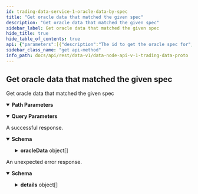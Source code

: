 ```yaml
---
id: trading-data-service-1-oracle-data-by-spec
title: "Get oracle data that matched the given spec"
description: "Get oracle data that matched the given spec"
sidebar_label: Get oracle data that matched the given spec
hide_title: true
hide_table_of_contents: true
api: {"parameters":[{"description":"The id to get the oracle spec for","in":"path","name":"id","required":true,"schema":{"type":"string"}},{"description":"Skip the number of records specified, default is 0.","in":"query","name":"pagination.skip","required":false,"schema":{"format":"uint64","type":"string"}},{"description":"Limit the number of returned records to the value specified, default is 50.","in":"query","name":"pagination.limit","required":false,"schema":{"format":"uint64","type":"string"}},{"description":"Descending reverses the order of the records returned,\ndefault is true, if false the results will be returned in ascending order.","in":"query","name":"pagination.descending","required":false,"schema":{"type":"boolean"}}],"responses":{"200":{"content":{"application/json":{"schema":{"properties":{"oracleData":{"items":{"description":"OracleData describes valid oracle data that has been received by the node.\nIt represents both matched and unmatched oracle data.","properties":{"broadcastAt":{"description":"broadcast_at is the time at which the data was broadcast to the markets\nwith a matching oracle spec.\nIt has no value when the oracle date did not match any oracle spec.\nThe value is a Unix timestamp in nanoseconds.","format":"int64","type":"string"},"data":{"items":{"description":"Property describes one property of an oracle spec with a key with its value.","properties":{"name":{"description":"name is the name of the property.","type":"string"},"value":{"description":"value is the value of the property.","type":"string"}},"type":"object"},"title":"data holds all the properties of the oracle data","type":"array"},"matchedSpecIds":{"description":"matched_specs_ids lists all the oracle specs that matched this oracle data.\nWhen the array is empty, it means no oracle spec matched this oracle data.","items":{"type":"string"},"type":"array"},"pubKeys":{"description":"pubKeys is the list of authorized public keys that signed the data for this\noracle. All the public keys in the oracle data should be contained in these\npublic keys.","items":{"type":"string"},"type":"array"}},"type":"object"},"title":"The list of oracle data broadcast to a given spec","type":"array"}},"title":"The response for a list of all oracle data broadcast to a given spec","type":"object"}}},"description":"A successful response."},"default":{"content":{"application/json":{"schema":{"properties":{"code":{"format":"int32","type":"integer"},"details":{"items":{"additionalProperties":{},"properties":{"@type":{"type":"string"}},"type":"object"},"type":"array"},"message":{"type":"string"}},"type":"object"}}},"description":"An unexpected error response."}},"tags":["Trading Data Service (v1)"],"operationId":"TradingDataService1_OracleDataBySpec","description":"Get oracle data that matched the given spec","method":"get","path":"/oracle-specs/{id}/oracle-data","servers":[{"url":"https://api.n06.testnet.vega.xyz"},{"url":"https://api.n07.testnet.vega.xyz"},{"url":"https://api.n08.testnet.vega.xyz"},{"url":"https://api.n09.testnet.vega.xyz"},{"url":"https://api.n10.testnet.vega.xyz"},{"url":"https://api.n11.testnet.vega.xyz"},{"url":"https://api.n12.testnet.vega.xyz"}],"info":{"title":"data-node/api/v1/trading_data.proto","version":"0.57.0"},"postman":{"name":"Get oracle data that matched the given spec","description":{"type":"text/plain"},"url":{"path":["oracle-specs",":id","oracle-data"],"host":["{{baseUrl}}"],"query":[{"disabled":false,"description":{"content":"Skip the number of records specified, default is 0.","type":"text/plain"},"key":"pagination.skip","value":""},{"disabled":false,"description":{"content":"Limit the number of returned records to the value specified, default is 50.","type":"text/plain"},"key":"pagination.limit","value":""},{"disabled":false,"description":{"content":"Descending reverses the order of the records returned,\ndefault is true, if false the results will be returned in ascending order.","type":"text/plain"},"key":"pagination.descending","value":""}],"variable":[{"disabled":false,"description":{"content":"(Required) The id to get the oracle spec for","type":"text/plain"},"type":"any","value":"","key":"id"}]},"header":[{"key":"Accept","value":"application/json"}],"method":"GET"}}
sidebar_class_name: "get api-method"
info_path: docs/api/rest/data-v1/data-node-api-v-1-trading-data-proto
---
```



## Get oracle data that matched the given spec



Get oracle data that matched the given spec

<details style={{"marginBottom":"1rem"}} data-collapsed={false} open={true}><summary style={{}}><strong>Path Parameters</strong></summary><div><ul><ParamsItem className={"paramsItem"} param={{"description":"The id to get the oracle spec for","in":"path","name":"id","required":true,"schema":{"type":"string"}}}></ParamsItem></ul></div></details><details style={{"marginBottom":"1rem"}} data-collapsed={false} open={true}><summary style={{}}><strong>Query Parameters</strong></summary><div><ul><ParamsItem className={"paramsItem"} param={{"description":"Skip the number of records specified, default is 0.","in":"query","name":"pagination.skip","required":false,"schema":{"format":"uint64","type":"string"}}}></ParamsItem><ParamsItem className={"paramsItem"} param={{"description":"Limit the number of returned records to the value specified, default is 50.","in":"query","name":"pagination.limit","required":false,"schema":{"format":"uint64","type":"string"}}}></ParamsItem><ParamsItem className={"paramsItem"} param={{"description":"Descending reverses the order of the records returned,\ndefault is true, if false the results will be returned in ascending order.","in":"query","name":"pagination.descending","required":false,"schema":{"type":"boolean"}}}></ParamsItem></ul></div></details><div><ApiTabs><TabItem label={"200"} value={"200"}><div>

A successful response.

</div><div><MimeTabs groupId={"mime-type"}><TabItem label={"application/json"} value={"application/json"}><SchemaTabs groupId={"schema-tabs"}><TabItem label={"Schema"} value={"Schema"}><details style={{}} data-collapsed={false} open={true}><summary style={{"textAlign":"left"}}><strong>Schema</strong></summary><div style={{"textAlign":"left","marginLeft":"1rem"}}></div><ul style={{"marginLeft":"1rem"}}><SchemaItem collapsible={true} className={"schemaItem"}><details style={{}}><summary style={{}}><strong>oracleData</strong><span style={{"opacity":"0.6"}}> object[]</span></summary><div style={{"marginLeft":"1rem"}}><SchemaItem collapsible={false} name={"broadcastAt"} required={false} schemaDescription={"broadcast_at is the time at which the data was broadcast to the markets\nwith a matching oracle spec.\nIt has no value when the oracle date did not match any oracle spec.\nThe value is a Unix timestamp in nanoseconds."} schemaName={"int64"} qualifierMessage={undefined} defaultValue={undefined}></SchemaItem><SchemaItem collapsible={true} className={"schemaItem"}><details style={{}}><summary style={{}}><strong>data</strong><span style={{"opacity":"0.6"}}> object[]</span></summary><div style={{"marginLeft":"1rem"}}><SchemaItem collapsible={false} name={"name"} required={false} schemaDescription={"name is the name of the property."} schemaName={"string"} qualifierMessage={undefined} defaultValue={undefined}></SchemaItem><SchemaItem collapsible={false} name={"value"} required={false} schemaDescription={"value is the value of the property."} schemaName={"string"} qualifierMessage={undefined} defaultValue={undefined}></SchemaItem></div></details></SchemaItem><SchemaItem collapsible={false} name={"matchedSpecIds"} required={false} schemaDescription={"matched_specs_ids lists all the oracle specs that matched this oracle data.\nWhen the array is empty, it means no oracle spec matched this oracle data."} schemaName={"string[]"} qualifierMessage={undefined} defaultValue={undefined}></SchemaItem><SchemaItem collapsible={false} name={"pubKeys"} required={false} schemaDescription={"pubKeys is the list of authorized public keys that signed the data for this\noracle. All the public keys in the oracle data should be contained in these\npublic keys."} schemaName={"string[]"} qualifierMessage={undefined} defaultValue={undefined}></SchemaItem></div></details></SchemaItem></ul></details></TabItem><TabItem label={"Example (from schema)"} value={"Example (from schema)"}><ResponseSamples responseExample={"{\n  \"oracleData\": [\n    {\n      \"broadcastAt\": \"string\",\n      \"data\": [\n        {\n          \"name\": \"string\",\n          \"value\": \"string\"\n        }\n      ],\n      \"matchedSpecIds\": [\n        \"string\"\n      ],\n      \"pubKeys\": [\n        \"string\"\n      ]\n    }\n  ]\n}"} language={"json"}></ResponseSamples></TabItem></SchemaTabs></TabItem></MimeTabs></div></TabItem><TabItem label={"default"} value={"default"}><div>

An unexpected error response.

</div><div><MimeTabs groupId={"mime-type"}><TabItem label={"application/json"} value={"application/json"}><SchemaTabs groupId={"schema-tabs"}><TabItem label={"Schema"} value={"Schema"}><details style={{}} data-collapsed={false} open={true}><summary style={{"textAlign":"left"}}><strong>Schema</strong></summary><div style={{"textAlign":"left","marginLeft":"1rem"}}></div><ul style={{"marginLeft":"1rem"}}><SchemaItem collapsible={false} name={"code"} required={false} schemaDescription={undefined} schemaName={"int32"} qualifierMessage={undefined} defaultValue={undefined}></SchemaItem><SchemaItem collapsible={true} className={"schemaItem"}><details style={{}}><summary style={{}}><strong>details</strong><span style={{"opacity":"0.6"}}> object[]</span></summary><div style={{"marginLeft":"1rem"}}><SchemaItem collapsible={false} name={"@type"} required={false} schemaDescription={undefined} schemaName={"string"} qualifierMessage={undefined} defaultValue={undefined}></SchemaItem></div></details></SchemaItem><SchemaItem collapsible={false} name={"message"} required={false} schemaDescription={undefined} schemaName={"string"} qualifierMessage={undefined} defaultValue={undefined}></SchemaItem></ul></details></TabItem><TabItem label={"Example (from schema)"} value={"Example (from schema)"}><ResponseSamples responseExample={"{\n  \"code\": 0,\n  \"details\": [\n    {\n      \"@type\": \"string\"\n    }\n  ],\n  \"message\": \"string\"\n}"} language={"json"}></ResponseSamples></TabItem></SchemaTabs></TabItem></MimeTabs></div></TabItem></ApiTabs></div>
      